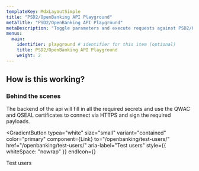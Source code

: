 ```yaml
---
templateKey: MdxLayoutSimple
title: "PSD2/OpenBanking API Playground"
metaTitle: "PSD2/OpenBanking API Playground"
metaDescription: "Toggle parameters and execute requests against PSD2/OpenBanking APIs"
menus:
  main: 
    identifier: playground # identifier for this item (optional)
    title: PSD2/OpenBanking API Playground
    weight: 2
---
```


## How is this working?
### Behind the scenes
The backend of the api will fill in all the required secrets and use the QWAC and QSEAL certificates to connect via HTTPS and sign the required payloads.
<br/>

<GradientButton
    typea="white"
    size="small"
    variant="contained"
    color="primary"
    component={Link}
    to="/openbanking/test-users/"
    href="/openbanking/test-users/"
    aria-label="Test users"
    style={{ whiteSpace: "nowrap" }}
    endIcon={<ArrowForwardIcon />}
>
Test users
</GradientButton>
<br/><br/>

<Playground />
<GetInTouch />
